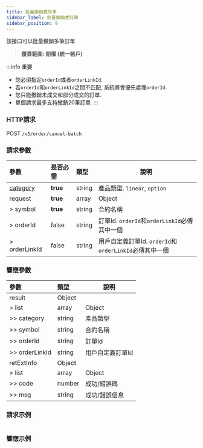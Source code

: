 ```yaml
---
title: 批量撤銷委託單
sidebar_label: 批量撤銷委託單
sidebar_position: 9
---
```

該接口可以批量撤銷多筆訂單
> **覆蓋範圍: 期權 (統一帳戶)**

:::info 重要
- 您必須指定`orderId`或者`orderLinkId`.
- 若`orderId`和`orderLinkId`之間不匹配, 系統將會優先處理`orderId`.
- 您只能撤銷未成交和部分成交的訂單.
- 單個請求最多支持撤銷20筆訂單.
:::

### HTTP請求
POST `/v5/order/cancel-batch`

### 請求參數
| 參數 | 是否必需 | 類型 | 說明|
|:----- |:-------|:-----|------ |
|[category](../enum#category) |**true** |string |產品類型. `linear`, `option` |
|request |**true** |array |Object |
|> symbol |**true** |string |合約名稱 |
|> orderId |false |string |訂單Id. `orderId`和`orderLinkId`必傳其中一個 |
|> orderLinkId |false |string |用戶自定義訂單Id. `orderId`和`orderLinkId`必傳其中一個 |

### 響應參數
| 參數 | 類型 | 說明|
|:----- |:-----|----- |
|result |Object | |
|> list |array |Object |
|>> category |string |產品類型 |
|>> symbol |string |合約名稱 |
|>> orderId |string |訂單Id |
|>> orderLinkId |string |用戶自定義訂單Id |
|retExtInfo |Object | |
|> list |array |Object |
|>> code |number |成功/錯誤碼 |
|>> msg |string |成功/錯誤信息 |

### 請求示例

<Tabs>
<TabItem value="console" label="Console">

```http
```

</TabItem>
</Tabs>

### 響應示例

<Tabs>
<TabItem value="js linear" label="linear">

```json

```
</TabItem>
</Tabs>